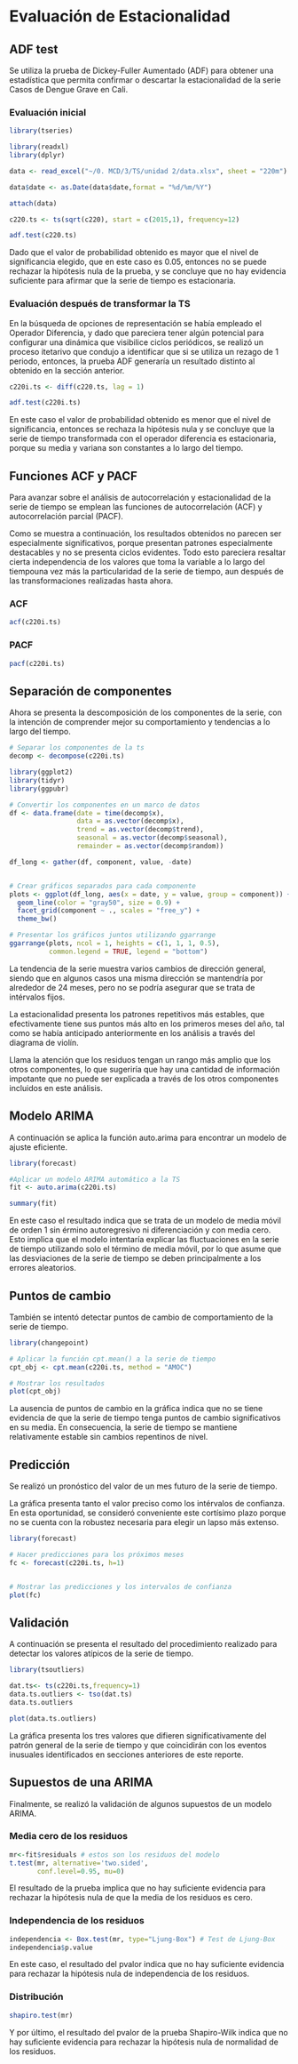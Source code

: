# Evaluación de Estacionalidad {#cross}


## ADF test

Se utiliza la prueba de Dickey-Fuller Aumentado (ADF) para obtener una estadística que permita confirmar o descartar la estacionalidad de la serie Casos de Dengue Grave en Cali.

### Evaluación inicial

```r

library(tseries)

library(readxl)
library(dplyr)

data <- read_excel("~/0. MCD/3/TS/unidad 2/data.xlsx", sheet = "220m")

data$date <- as.Date(data$date,format = "%d/%m/%Y")

attach(data)

c220.ts <- ts(sqrt(c220), start = c(2015,1), frequency=12)

adf.test(c220.ts)

```
Dado que el valor de probabilidad obtenido es mayor que el nivel de significancia elegido, que en este caso es 0.05, entonces no se puede rechazar la hipótesis nula de la prueba, y se concluye que no hay evidencia suficiente para afirmar que la serie de tiempo es estacionaria. 


### Evaluación después de transformar la TS

En la búsqueda de opciones de representación se había empleado el Operador Diferencia, y dado que pareciera tener algún potencial para configurar una dinámica que visibilice ciclos periódicos, se realizó un proceso itetarivo que condujo a identificar que si se utiliza un rezago de 1 periodo, entonces, la prueba ADF generaría un resultado distinto al obtenido en la sección anterior.



```r

c220i.ts <- diff(c220.ts, lag = 1)

adf.test(c220i.ts)

```

En este caso el valor de probabilidad obtenido es menor que el nivel de significancia, entonces se rechaza la hipótesis nula y se concluye que la serie de tiempo transformada con el operador diferencia es estacionaria, porque su media y variana son constantes a lo largo del tiempo.


## Funciones ACF y PACF

Para avanzar sobre el análisis de autocorrelación y estacionalidad de la serie de tiempo se emplean las funciones de autocorrelación (ACF) y autocorrelación parcial (PACF).

Como se muestra a continuación, los resultados obtenidos no parecen ser especialmente significativos, porque presentan patrones especialmente destacables y no se presenta ciclos evidentes. Todo esto pareciera resaltar cierta independencia de los valores que toma la variable a lo largo del tiempouna vez más la particularidad de la serie de tiempo, aun después de las transformaciones realizadas hasta ahora. 

### ACF

```r

acf(c220i.ts)

```


### PACF

```r

pacf(c220i.ts)

```





## Separación de componentes

Ahora se presenta la descomposición de los componentes de la serie, con la intención de comprender mejor su comportamiento y tendencias a lo largo del tiempo.

```r

# Separar los componentes de la ts
decomp <- decompose(c220i.ts)

```


```r

library(ggplot2)
library(tidyr)
library(ggpubr)

# Convertir los componentes en un marco de datos
df <- data.frame(date = time(decomp$x),
                 data = as.vector(decomp$x),
                 trend = as.vector(decomp$trend),
                 seasonal = as.vector(decomp$seasonal),
                 remainder = as.vector(decomp$random))

df_long <- gather(df, component, value, -date)


# Crear gráficos separados para cada componente
plots <- ggplot(df_long, aes(x = date, y = value, group = component)) +
  geom_line(color = "gray50", size = 0.9) +
  facet_grid(component ~ ., scales = "free_y") +
  theme_bw()

# Presentar los gráficos juntos utilizando ggarrange
ggarrange(plots, ncol = 1, heights = c(1, 1, 1, 0.5),
          common.legend = TRUE, legend = "bottom")

```


La tendencia de la serie muestra varios cambios de dirección general, siendo que en algunos casos una misma dirección se mantendría por alrededor de 24 meses, pero no se podría asegurar que se trata de intérvalos fijos.

La estacionalidad presenta los patrones repetitivos más estables, que efectivamente tiene sus puntos más alto en los primeros meses del año, tal como se había anticipado anteriormente en los análisis a través del diagrama de violín.

Llama la atención que los residuos tengan un rango más amplio que los otros componentes, lo que sugeriría que hay una cantidad de información impotante que no puede ser explicada a través de los otros componentes incluidos en este análisis.



## Modelo ARIMA

A continuación se aplica la función auto.arima para encontrar un modelo de ajuste eficiente.

```r

library(forecast)

#Aplicar un modelo ARIMA automático a la TS
fit <- auto.arima(c220i.ts)

summary(fit)

```


En este caso el resultado indica que se trata de un modelo de media móvil de orden 1 sin érmino autoregresivo ni diferenciación y con media cero. Esto implica que el modelo intentaría explicar las fluctuaciones en la serie de tiempo utilizando solo el término de media móvil, por lo que asume que las desviaciones de la serie de tiempo se deben principalmente a los errores aleatorios.




## Puntos de cambio

También se intentó detectar puntos de cambio de comportamiento de la serie de tiempo.

```r

library(changepoint)

# Aplicar la función cpt.mean() a la serie de tiempo
cpt_obj <- cpt.mean(c220i.ts, method = "AMOC")

# Mostrar los resultados
plot(cpt_obj)

```


La ausencia de puntos de cambio en la gráfica indica que no se tiene evidencia de que la serie de tiempo tenga puntos de cambio significativos en su media. En consecuencia, la serie de tiempo se mantiene relativamente estable sin cambios repentinos de nivel.


## Predicción

Se realizó un pronóstico del valor de un mes futuro de la serie de tiempo. 

La gráfica presenta tanto el valor preciso como los intérvalos de confianza. En esta oportunidad, se consideró conveniente este cortísimo plazo porque no se cuenta con la robustez necesaria para elegir un lapso más extenso. 

```r

library(forecast)

# Hacer predicciones para los próximos meses
fc <- forecast(c220i.ts, h=1)


# Mostrar las predicciones y los intervalos de confianza
plot(fc)

```



## Validación

A continuación se presenta el resultado del procedimiento realizado para detectar los valores atípicos de la serie de tiempo.

```r

library(tsoutliers)

dat.ts<- ts(c220i.ts,frequency=1)
data.ts.outliers <- tso(dat.ts)
data.ts.outliers

```


```r

plot(data.ts.outliers)

```


La gráfica presenta los tres valores que difieren significativamente del patrón general de la serie de tiempo y que coincidirán con los eventos inusuales identificados en secciones anteriores de este reporte.



## Supuestos de una ARIMA

Finalmente, se realizó la validación de algunos supuestos de un modelo ARIMA.

### Media cero de los residuos

```r

mr<-fit$residuals # estos son los residuos del modelo
t.test(mr, alternative='two.sided',
       conf.level=0.95, mu=0)

```
El resultado de la prueba implica que no hay suficiente evidencia para rechazar la hipótesis nula de que la media de los residuos es cero.


### Independencia de los residuos

```r

independencia <- Box.test(mr, type="Ljung-Box") # Test de Ljung-Box
independencia$p.value

```

En este caso, el resultado del pvalor indica que no hay suficiente evidencia para rechazar la hipótesis nula de independencia de los residuos.



### Distribución

```r

shapiro.test(mr)

```

Y por último, el resultado del pvalor de la prueba Shapiro-Wilk indica que no hay suficiente evidencia para rechazar la hipótesis nula de normalidad de los residuos.

